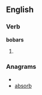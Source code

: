 
==English==

===Verb===
'''bobars'''

# {{third-person singular of|[[bobar]]}}

===Anagrams===
* {{alphagram|abbors}}
* [[absorb#English|absorb]]